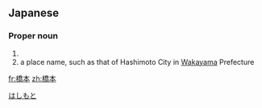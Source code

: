 ==Japanese==
{{ja-kanjitab|はし|もと|yomi=k}}

===Proper noun===
{{ja-pos|proper|はしもと}}

# {{surname|lang=ja|sort=はしもと}}
# a place name, such as that of Hashimoto City in [[Wakayama]] Prefecture

[[Category:ja:Cities|はしもと]]

[[fr:橋本]]
[[zh:橋本]]